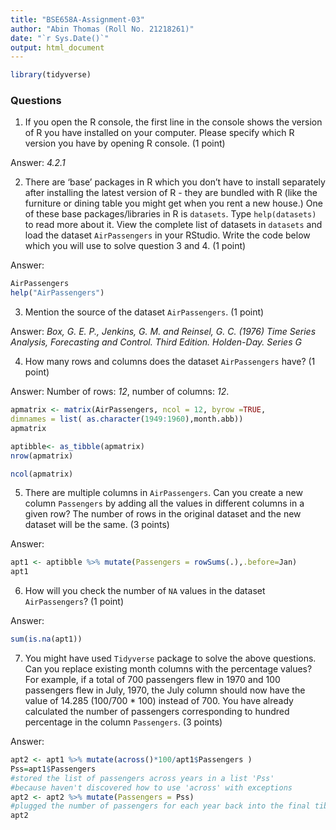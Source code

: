 ```yaml
---
title: "BSE658A-Assignment-03"
author: "Abin Thomas (Roll No. 21218261)"
date: "`r Sys.Date()`"
output: html_document
---
```


```r
library(tidyverse)
```

### Questions

1.  If you open the R console, the first line in the console shows the version of R you have installed on your computer. Please specify which R version you have by opening R console. (1 point)

Answer: *4.2.1*

2.  There are 'base' packages in R which you don't have to install separately after installing the latest version of R - they are bundled with R (like the furniture or dining table you might get when you rent a new house.) One of these base packages/libraries in R is `datasets`. Type `help(datasets)` to read more about it. View the complete list of datasets in `datasets` and load the dataset `AirPassengers` in your RStudio. Write the code below which you will use to solve question 3 and 4. (1 point)

Answer:

```r
AirPassengers
help("AirPassengers")
```

3.  Mention the source of the dataset `AirPassengers`. (1 point)

Answer: *Box, G. E. P., Jenkins, G. M. and Reinsel, G. C. (1976) Time Series Analysis, Forecasting and Control. Third Edition. Holden-Day. Series G*

4.  How many rows and columns does the dataset `AirPassengers` have? (1 point)

Answer: Number of rows: *12*, number of columns: *12*.

```r
apmatrix <- matrix(AirPassengers, ncol = 12, byrow =TRUE,
dimnames = list( as.character(1949:1960),month.abb))
apmatrix
```

```r
aptibble<- as_tibble(apmatrix)
nrow(apmatrix)
```

```r
ncol(apmatrix)
```

5.  There are multiple columns in `AirPassengers`. Can you create a new column `Passengers` by adding all the values in different columns in a given row? The number of rows in the original dataset and the new dataset will be the same. (3 points)

Answer:

```r
apt1 <- aptibble %>% mutate(Passengers = rowSums(.),.before=Jan)
apt1
```

6.  How will you check the number of `NA` values in the dataset `AirPassengers`? (1 point)

Answer:

```r
sum(is.na(apt1))
```

7.  You might have used `Tidyverse` package to solve the above questions. Can you replace existing month columns with the percentage values? For example, if a total of 700 passengers flew in 1970 and 100 passengers flew in July, 1970, the July column should now have the value of 14.285 (100/700 \* 100) instead of 700. You have already calculated the number of passengers corresponding to hundred percentage in the column `Passengers`. (3 points)

Answer:

```r
apt2 <- apt1 %>% mutate(across()*100/apt1$Passengers )
Pss=apt1$Passengers
#stored the list of passengers across years in a list 'Pss'
#because haven't discovered how to use 'across' with exceptions
apt2 <- apt2 %>% mutate(Passengers = Pss)
#plugged the number of passengers for each year back into the final tibble
apt2
```
